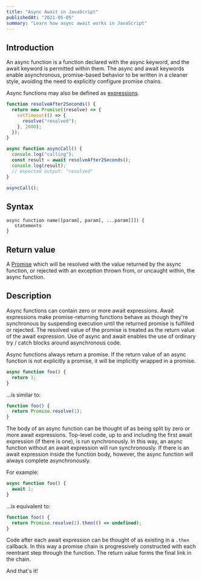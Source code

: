 ```yaml
---
title: "Async Await in JavaScript"
publishedAt: "2021-05-05"
summary: "Learn how async await works in JavaScript"
---
```


## Introduction

An async function is a function declared with the async keyword, and the await keyword is permitted within them.
The async and await keywords enable asynchronous, promise-based behavior to be written in a cleaner style, avoiding the need to explicitly configure promise chains.

Async functions may also be defined as [expressions](https://developer.mozilla.org/en-US/docs/Web/JavaScript/Reference/Operators/async_function).

```javascript
function resolveAfter2Seconds() {
  return new Promise((resolve) => {
    setTimeout(() => {
      resolve("resolved");
    }, 2000);
  });
}

async function asyncCall() {
  console.log("calling");
  const result = await resolveAfter2Seconds();
  console.log(result);
  // expected output: "resolved"
}

asyncCall();
```

## Syntax

```shell
async function name([param[, param[, ...param]]]) {
   statements
}
```

## Return value

A [Promise](https://developer.mozilla.org/en-US/docs/Web/JavaScript/Reference/Global_Objects/Promise) which will be resolved with the value returned by the async function, or rejected with an exception thrown from, or uncaught within, the async function.

## Description

Async functions can contain zero or more await expressions. Await expressions make promise-returning functions behave as though they're synchronous by suspending execution until the returned promise is fulfilled or rejected.
The resolved value of the promise is treated as the return value of the await expression. Use of async and await enables the use of ordinary try / catch blocks around asynchronous code.

Async functions always return a promise. If the return value of an async function is not explicitly a promise, it will be implicitly wrapped in a promise.

```javascript
async function foo() {
  return 1;
}
```

...is similar to:

```javascript
function foo() {
  return Promise.resolve(1);
}
```

The body of an async function can be thought of as being split by zero or more await expressions. Top-level code, up to and including the first await expression (if there is one), is run synchronously.
In this way, an async function without an await expression will run synchronously. If there is an await expression inside the function body, however, the async function will always complete asynchronously.

For example:

```javascript
async function foo() {
  await 1;
}
```

...is equivalent to:

```javascript
function foo() {
  return Promise.resolve(1).then(() => undefined);
}
```

Code after each await expression can be thought of as existing in a `.then` callback. In this way a promise chain is progressively constructed with each reentrant step through the function. The return value forms the final link in the chain.

And that's it!
